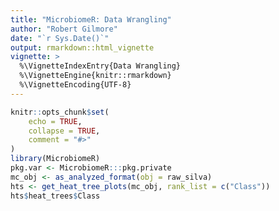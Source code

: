 ```yaml
---
title: "MicrobiomeR: Data Wrangling"
author: "Robert Gilmore"
date: "`r Sys.Date()`"
output: rmarkdown::html_vignette
vignette: >
  %\VignetteIndexEntry{Data Wrangling}
  %\VignetteEngine{knitr::rmarkdown}
  %\VignetteEncoding{UTF-8}
---
```


```r
knitr::opts_chunk$set(
	echo = TRUE,
	collapse = TRUE,
	comment = "#>"
)
library(MicrobiomeR)
pkg.var <- MicrobiomeR:::pkg.private
mc_obj <- as_analyzed_format(obj = raw_silva)
hts <- get_heat_tree_plots(mc_obj, rank_list = c("Class"))
hts$heat_trees$Class
```


